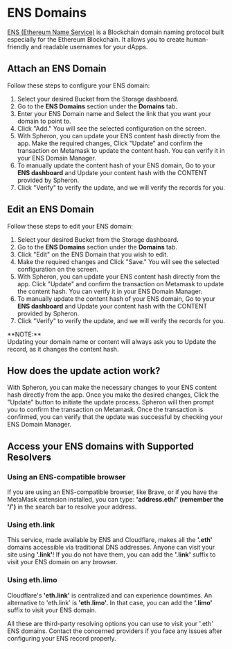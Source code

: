 
# ENS Domains

[ENS (Ethereum Name Service)](https://ens.domains/) is a Blockchain domain naming protocol built especially for the Ethereum Blockchain. It allows you to create human-friendly and readable usernames for your dApps.

## Attach an ENS Domain

Follow these steps to configure your ENS domain:

1. Select your desired Bucket from the Storage dashboard.
2. Go to the **ENS Domains** section under the **Domains** tab.
3. Enter your ENS Domain name and Select the link that you want your domain to point to.
4. Click "Add." You will see the selected configuration on the screen.
5. With Spheron, you can update your ENS content hash directly from the app. Make the required changes, Click "Update" and confirm the transaction on Metamask to update the content hash. You can verify it in your ENS Domain Manager.
6. To manually update the content hash of your ENS domain, Go to your **ENS dashboard** and Update your content hash with the CONTENT provided by Spheron.
7. Click "Verify" to verify the update, and we will verify the records for you.

## Edit an ENS Domain

Follow these steps to edit your ENS domain:

1. Select your desired Bucket from the Storage dashboard.
2. Go to the **ENS Domains** section under the **Domains** tab.
3. Click "Edit" on the ENS Domain that you wish to edit.
4. Make the required changes and Click "Save." You will see the selected configuration on the screen.
5. With Spheron, you can update your ENS content hash directly from the app. Click "Update" and confirm the transaction on Metamask to update the content hash. You can verify it in your ENS Domain Manager.
6. To manually update the content hash of your ENS domain, Go to your **ENS dashboard** and Update your content hash with the CONTENT provided by Spheron.
7. Click "Verify" to verify the update, and we will verify the records for you.

<Callout type="info">
  **NOTE:** <br /> Updating your domain name or content will always ask you to
  Update the record, as it changes the content hash.
</Callout>

## How does the update action work?

With Spheron, you can make the necessary changes to your ENS content hash directly from the app.
Once you make the desired changes, Click the "Update" button to initiate the update process.
Spheron will then prompt you to confirm the transaction on Metamask.
Once the transaction is confirmed, you can verify that the update was successful by checking your ENS Domain Manager.

## Access your ENS domains with Supported Resolvers

### Using an ENS-compatible browser

If you are using an ENS-compatible browser, like Brave, or if you have the MetaMask extension installed, you can type: **'address.eth/' (remember the '/')** in the search bar to resolve your address.

### Using eth.link​

This service, made available by ENS and Cloudflare, makes all the **'.eth'** domains accessible via traditional DNS addresses. Anyone can visit your site using **'.link'**! If you do not have them, you can add the **'.link'** suffix to visit your ENS domain on any browser.

### Using eth.limo​

Cloudflare's **'eth.link'** is centralized and can experience downtimes. An alternative to 'eth.link' is **'eth.limo'.** In that case, you can add the **'.limo'** suffix to visit your ENS domain.

<Callout type="warning">
  All these are third-party resolving options you can use to visit your '.eth'
  ENS domains. Contact the concerned providers if you face any issues after
  configuring your ENS record properly.
</Callout>

<Navigation name="ENS Domains" />
